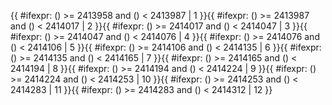 <includeonly>{{ #ifexpr: ({{{1}}}) >= 2413958 and ({{{1}}}) < 2413987 | 1 }}{{ #ifexpr: ({{{1}}}) >= 2413987 and ({{{1}}}) < 2414017 | 2 }}{{ #ifexpr: ({{{1}}}) >= 2414017 and ({{{1}}}) < 2414047 | 3 }}{{ #ifexpr: ({{{1}}}) >= 2414047 and ({{{1}}}) < 2414076 | 4 }}{{ #ifexpr: ({{{1}}}) >= 2414076 and ({{{1}}}) < 2414106 | 5 }}{{ #ifexpr: ({{{1}}}) >= 2414106 and ({{{1}}}) < 2414135 | 6 }}{{ #ifexpr: ({{{1}}}) >= 2414135 and ({{{1}}}) < 2414165 | 7 }}{{ #ifexpr: ({{{1}}}) >= 2414165 and ({{{1}}}) < 2414194 | 8 }}{{ #ifexpr: ({{{1}}}) >= 2414194 and ({{{1}}}) < 2414224 | 9 }}{{ #ifexpr: ({{{1}}}) >= 2414224 and ({{{1}}}) < 2414253 | 10 }}{{ #ifexpr: ({{{1}}}) >= 2414253 and ({{{1}}}) < 2414283 | 11 }}{{ #ifexpr: ({{{1}}}) >= 2414283 and ({{{1}}}) < 2414312 | 12 }}</includeonly><noinclude>{{Chinese calendar/doc}}

[[Category:中國農曆模板|{{PAGENAME}}]]


</noinclude>